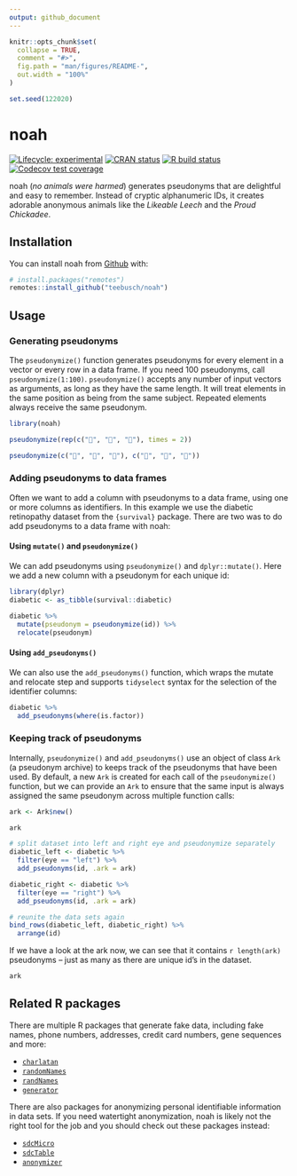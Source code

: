 ```yaml
---
output: github_document
---
```


<!-- README.md is generated from README.Rmd. Please edit that file -->

```r
knitr::opts_chunk$set(
  collapse = TRUE,
  comment = "#>",
  fig.path = "man/figures/README-",
  out.width = "100%"
)
```

```r
set.seed(122020)
```

# noah

<!-- badges: start -->

[![Lifecycle: experimental](https://img.shields.io/badge/lifecycle-experimental-orange.svg)](https://www.tidyverse.org/lifecycle/#experimental) [![CRAN status](https://www.r-pkg.org/badges/version/noah)](https://CRAN.R-project.org/package=noah) [![R build status](https://github.com/Teebusch/noah/workflows/R-CMD-check/badge.svg)](https://github.com/Teebusch/noah/actions) [![Codecov test coverage](https://codecov.io/gh/Teebusch/noah/branch/master/graph/badge.svg)](https://codecov.io/gh/Teebusch/noah?branch=master)

<!-- badges: end -->

noah (*no animals were harmed*) generates pseudonyms that are 
delightful and easy to remember. 
Instead of cryptic alphanumeric IDs, it creates adorable anonymous animals 
like the *Likeable Leech* and the *Proud Chickadee*.

## Installation

You can install noah from [Github](/https://github.com/teebusch/noah) with:

```r
# install.packages("remotes")
remotes::install_github("teebusch/noah")
```

## Usage

### Generating pseudonyms

The `pseudonymize()` function generates pseudonyms for every element 
in a vector or every row in a data frame. 
If you need 100 pseudonyms, call `pseudonymize(1:100)`. 
`pseudonymize()` accepts any number of input vectors as arguments, as long as 
they have the same length. It will treat elements in the same position as 
being from the same subject. 
Repeated elements always receive the same pseudonym.

```r
library(noah)

pseudonymize(rep(c("🐄", "🦎", "🐅"), times = 2))

pseudonymize(c("🐰", "🐰", "🐰"), c("🥕", "🥕", "🍰"))
```

### Adding pseudonyms to data frames

Often we want to add a column with pseudonyms to a data frame, using one or 
more columns as identifiers. 
In this example we use the diabetic retinopathy dataset from the `{survival}` 
package.
There are two was to do add pseudonyms to a data frame with noah:

#### Using `mutate()` and `pseudonymize()`

We can add pseudonyms using `pseudonymize()` and `dplyr::mutate()`. 
Here we add a new column with a pseudonym for each unique id:

```r
library(dplyr)
diabetic <- as_tibble(survival::diabetic)

diabetic %>% 
  mutate(pseudonym = pseudonymize(id)) %>% 
  relocate(pseudonym)
```

#### Using `add_pseudonyms()`

We can also use the `add_pseudonyms()` function, which wraps the mutate and 
relocate step and supports `tidyselect` syntax for the selection of the 
identifier columns:

```r
diabetic %>% 
  add_pseudonyms(where(is.factor))
```

### Keeping track of pseudonyms

Internally, `pseudonymize()` and `add_pseudonyms()` use an object of class `Ark`
(a pseudonym archive) to keeps track of the pseudonyms that have been used.
By default, a new `Ark` is created for each call of the `pseudonymize()` 
function, but we can provide an `Ark` to ensure that the same input is always
assigned the same pseudonym across multiple function calls:

```r
ark <- Ark$new()
```

```r
ark
```

```r
# split dataset into left and right eye and pseudonymize separately
diabetic_left <- diabetic %>% 
  filter(eye == "left") %>% 
  add_pseudonyms(id, .ark = ark)

diabetic_right <- diabetic %>% 
  filter(eye == "right") %>% 
  add_pseudonyms(id, .ark = ark)

# reunite the data sets again
bind_rows(diabetic_left, diabetic_right) %>% 
  arrange(id)
```

If we have a look at the ark now, we can see that it contains `r length(ark)`
pseudonyms -- just as many as there are unique id's in the dataset.

```r
ark
```


## Related R packages

There are multiple R packages that generate fake data, including fake names,
phone numbers, addresses, credit card numbers, gene sequences and more:

- [`charlatan`](https://docs.ropensci.org/charlatan/)
- [`randomNames`](https://centerforassessment.github.io/randomNames/)
- [`randNames`](https://github.com/karthik/randNames)
- [`generator`](https://github.com/paulhendricks/generator)
  
There are also packages for anonymizing personal identifiable information in data
sets. 
If you need watertight anonymization, noah is likely not the right
tool for the job and you should check out these packages instead:

- [`sdcMicro`](http://sdctools.github.io/sdcMicro/index.html)
- [`sdcTable`](https://sdctools.github.io/sdcTable/index.html)
- [`anonymizer`](http://paulhendricks.io/anonymizer/)

